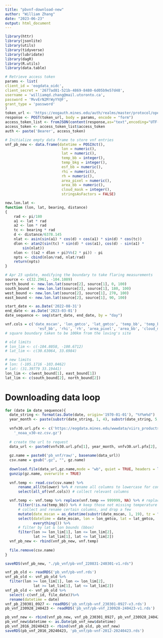 ```yaml
---
title: "pbvnf-download-new"
author: "William Zhang"
date: "2023-06-23"
output: html_document
---
```

```r
library(httr)
library(jsonlite)
library(utils)
library(tidyverse)
library(lubridate)
library(dagR)
library(R.utils)
library(data.table)

# Retrieve access token
params <- list(
client_id = 'eogdata_oidc',
client_secret = '2677ad81-521b-4869-8480-6d05b9e57d48',
username = 'williamqd.zhang@mail.utoronto.ca',
password = 'MvvErN2M!WyYY@F',
grant_type = 'password'
)
token_url <- 'https://eogauth.mines.edu/auth/realms/master/protocol/openid-connect/token'
response <- POST(token_url, body = params, encode = "form")
access_token_list <- fromJSON(content(response,as="text",encoding="UTF-8"))
access_token <- access_token_list$access_token
auth <- paste('Bearer', access_token)
```


```r
# Initialize empty data frame to store vnf entries
vnf_pb_new <- data.frame(datetime = POSIXct(),
                          lon = numeric(),
                          lat = numeric(),
                          temp_bb = integer(),
                          temp_bkg = integer(),
                          esf_bb = numeric(),
                          rhi = numeric(),
                          rh = numeric(),
                          area_pixel = numeric(),
                          area_bb = numeric(),
                          cloud_mask = integer(),
                          stringsAsFactors = FALSE)
```
```r
new.lon.lat <-
function (lon, lat, bearing, distance) 
{
    rad <- pi/180
    a1 <- lat * rad
    a2 <- lon * rad
    tc <- bearing * rad
    d <- distance/6378.145
    nlat <- asin(sin(a1) * cos(d) + cos(a1) * sin(d) * cos(tc))
    dlon <- atan2(sin(tc) * sin(d) * cos(a1), cos(d) - sin(a1) * 
        sin(nlat))
    nlon <- ((a2 + dlon + pi)%%(2 * pi)) - pi
    npts <- cbind(nlon/rad, nlat/rad)
    return(npts)
}
```

```r
# Apr 23 update, modifying the boundary to take flaring measurements
source <- c(32.2961, -104.1089)
north_bound <- new.lon.lat(source[2], source[1], 0, 100)
south_bound <- new.lon.lat(source[2], source[1], 180, 100)
west_bound <- new.lon.lat(source[2], source[1], 270, 100)
east_bound <- new.lon.lat(source[2], source[1], 90, 100)
```

```r
start_date <- as.Date('2022-08-31')
end_date <- as.Date('2023-03-01')
date_sequence <- seq(start_date, end_date, by = "day")

vnf.cols = c('date_mscan', 'lon_gmtco', 'lat_gmtco', 'temp_bb', 'temp_bkg',
               'esf_bb', 'rhi', 'rh', 'area_pixel', 'area_bb', 'cloud_mask')
# square boundary taken to be 100km from the loving's site

# old limits
# lon_lim <- c(-104.8058, -100.6712)
# lat_lim <- c(30.63064, 33.6984)

# new limits
# lon: (-105.1716 -103.0462)
# lat: (31.39779 33.19441)
lon_lim <- c(west_bound[1], east_bound[1])
lat_lim <- c(south_bound[2], north_bound[2])

```

# Downloading data loop
```r
for (date in date_sequence){
  date_string <- format(as.Date(date, origin='1970-01-01'), "%Y%m%d")
  year_month <- paste(substr(date_string, 1, 4), substr(date_string, 5, 6), sep="/")
 
  vnfv30.url.pfx <- c('https://eogdata.mines.edu/wwwdata/viirs_products/vnf/v30/rearrange/','/npp/VNF_npp_d',
    '_noaa_v30-ez.csv.gz')
  
  # create the url to request
  data_url <- paste0(vnfv30.url.pfx[1], year_month, vnfv30.url.pfx[2], date_string, vnfv30.url.pfx[3], sep = "")
  
  gz.name = paste0('pb_vnf/raw/', basename(data_url))
  csv.name = gsub(".gz", "", gz.name)
  
  download.file(data_url,gz.name,mode = "wb", quiet = TRUE, headers = list(Authorization = auth))
  gunzip(gz.name, overwrite = TRUE)
  
  vnf.temp <- read.csv(csv.name) %>% 
      rename_all(tolower) %>% # rename all columns to lowercase for convenience
      select(all_of(vnf.cols)) # collect relevant columns

  vnf.temp <- vnf.temp %>% replace(vnf.temp == 999999, NA) %>% # replace 999999 as missing
      filter(!is.na(temp_bb)) %>% # keep those not missing temperature
      # collect and rename certain columns, and drop a few
      mutate(date_mscan = as_datetime(substr(date_mscan, 1, 19), tz = "MST")) %>% 
      select(datetime = date_mscan, lon = lon_gmtco, lat = lat_gmtco,
             everything()) %>% 
      # filter by lat & lon bounds (bbox)
      filter(lon >= lon_lim[1], lon <= lon_lim[2],
             lat >= lat_lim[1], lat <= lat_lim[2])
  vnf_pb_new <- rbind(vnf_pb_new, vnf.temp)
  
  file.remove(csv.name)
}
```

```r
saveRDS(vnf_pb_new, "./pb_vnf/pb-vnf_220831-240301-v1.rds")
```

```r
vnf_pb_old <- readRDS('pb_vnf/pb-vnf.rds')
vnf_pb_old <- vnf_pb_old %>%
  filter(lon >= lon_lim[1], lon <= lon_lim[2],
             lat >= lat_lim[1], lat <= lat_lim[2])
vnf_pb_old <- vnf_pb_old %>%
  select(-c(vnf_id, file_date))%>%
  rename(datetime = date)
vnf_pb_230301_0927 <- readRDS('pb_vnf/pb-vnf_230301-0927-v3.rds')
pb_vnf_230928_240423 <- readRDS('pb_vnf/pb-vnf_230928-240423-v1.rds')

pb_vnf_new <- rbind(vnf_pb_new, vnf_pb_230301_0927, pb_vnf_230928_240423)
pb_vnf_new$datetime <- as.Date(pb_vnf_new$datetime)
pb_vnf_2016_20240423 <- rbind(vnf_pb_old, pb_vnf_new)
saveRDS(pb_vnf_2016_20240423, 'pb_vnf/pb-vnf-2012-20240423.rds')
```

